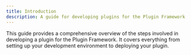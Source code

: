```yaml
---
title: Introduction
description: A guide for developing plugins for the Plugin Framework
---
```


This guide provides a comprehensive overview of the steps involved in developing a plugin for the Plugin Framework. It covers everything from setting up your development environment to deploying your plugin.

